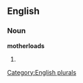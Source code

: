 
==English==

===Noun===
'''motherloads'''

# {{plural of|[[motherload]]}}

[[Category:English plurals]]